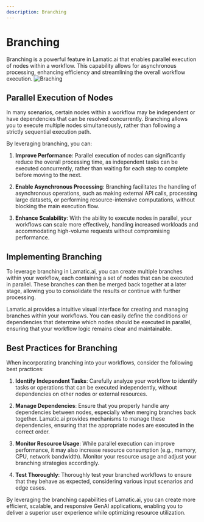 ---
description: Branching
---

# Branching

Branching is a powerful feature in Lamatic.ai that enables parallel execution of nodes within a workflow. This capability allows for asynchronous processing, enhancing efficiency and streamlining the overall workflow execution.
![Braching](/assets/branching.png)

## Parallel Execution of Nodes

In many scenarios, certain nodes within a workflow may be independent or have dependencies that can be resolved concurrently. Branching allows you to execute multiple nodes simultaneously, rather than following a strictly sequential execution path.

By leveraging branching, you can:

1. **Improve Performance**: Parallel execution of nodes can significantly reduce the overall processing time, as independent tasks can be executed concurrently, rather than waiting for each step to complete before moving to the next.

2. **Enable Asynchronous Processing**: Branching facilitates the handling of asynchronous operations, such as making external API calls, processing large datasets, or performing resource-intensive computations, without blocking the main execution flow.

3. **Enhance Scalability**: With the ability to execute nodes in parallel, your workflows can scale more effectively, handling increased workloads and accommodating high-volume requests without compromising performance.

## Implementing Branching

To leverage branching in Lamatic.ai, you can create multiple branches within your workflow, each containing a set of nodes that can be executed in parallel. These branches can then be merged back together at a later stage, allowing you to consolidate the results or continue with further processing.

Lamatic.ai provides a intuitive visual interface for creating and managing branches within your workflows. You can easily define the conditions or dependencies that determine which nodes should be executed in parallel, ensuring that your workflow logic remains clear and maintainable.

## Best Practices for Branching

When incorporating branching into your workflows, consider the following best practices:

1. **Identify Independent Tasks**: Carefully analyze your workflow to identify tasks or operations that can be executed independently, without dependencies on other nodes or external resources.

2. **Manage Dependencies**: Ensure that you properly handle any dependencies between nodes, especially when merging branches back together. Lamatic.ai provides mechanisms to manage these dependencies, ensuring that the appropriate nodes are executed in the correct order.

3. **Monitor Resource Usage**: While parallel execution can improve performance, it may also increase resource consumption (e.g., memory, CPU, network bandwidth). Monitor your resource usage and adjust your branching strategies accordingly.

4. **Test Thoroughly**: Thoroughly test your branched workflows to ensure that they behave as expected, considering various input scenarios and edge cases.

By leveraging the branching capabilities of Lamatic.ai, you can create more efficient, scalable, and responsive GenAI applications, enabling you to deliver a superior user experience while optimizing resource utilization.